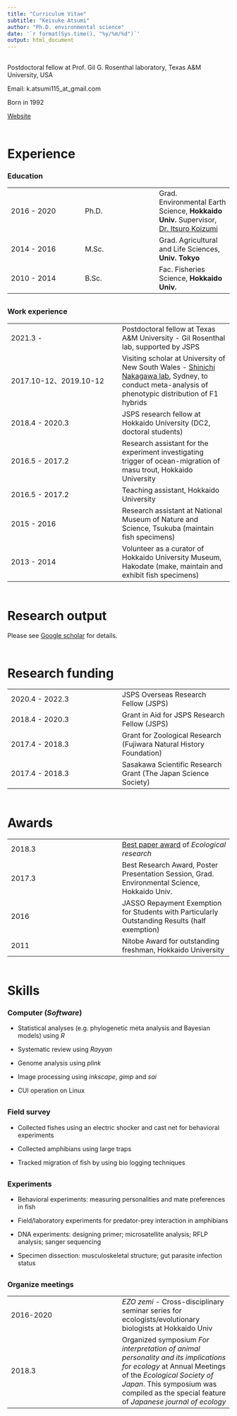 ```yaml
---
title: "Curriculum Vitae"
subtitle: "Keisuke Atsumi"
author: "Ph.D. environmental science"
date: '`r format(Sys.time(), "%y/%m/%d")`'
output: html_document
---
```


<div style="margin-bottom:30px;">
</div>

Postdoctoral fellow at Prof. Gil G. Rosenthal laboratory, Texas A&M University, USA

Email: k.atsumi115_at_gmail.com

Born in 1992

[Website](https://ugui-guigui.wixsite.com/ugui-guigui)

<div style="margin-bottom:60px;">
</div>

# Experience

### Education

| | | |
| ---- | ---- | ---- |
| 2016 - 2020 | Ph.D. | Grad. Environmental Earth Science, <b>Hokkaido Univ.</b> Supervisor, [Dr. Itsuro Koizumi](https://noah.ees.hokudai.ac.jp/envmi/koizumilab/en/) |
| 2014 - 2016 | M.Sc. | Grad. Agricultural and Life Sciences, <b>Univ. Tokyo</b> |
| 2010 - 2014 | B.Sc. | Fac. Fisheries Science, <b>Hokkaido Univ.</b> |

<div style="margin-bottom:30px;">
</div>

### Work experience

| | |
| ---- | ---- |
| 2021.3 - | Postdoctoral fellow at Texas A&M University - Gil Rosenthal lab, supported by JSPS |
| 2017.10-12、2019.10-12 | Visiting scholar at University of New South Wales - [Shinichi Nakagawa lab](http://www.i-deel.org/), Sydney, to conduct meta-analysis of phenotypic distribution of F1 hybrids |
| 2018.4 - 2020.3 | JSPS research fellow at Hokkaido University (DC2, doctoral students) |
| 2016.5 - 2017.2 | Research assistant for the experiment investigating trigger of ocean-migration of masu trout, Hokkaido University |
| 2016.5 - 2017.2 | Teaching assistant, Hokkaido University |
| 2015 - 2016 | Research assistant at National Museum of Nature and Science, Tsukuba (maintain fish specimens) |
| 2013 - 2014 | Volunteer as a curator of Hokkaido University Museum, Hakodate (make, maintain and exhibit fish specimens) |

<div style="margin-bottom:60px;">
</div>

# Research output

Please see [Google scholar](https://scholar.google.com/citations?user=PMk-FAx8vzAC&hl=ja) for details.

<div style="margin-bottom:60px;">
</div>

# Research funding

| | |
| ---- | ---- |
| 2020.4 - 2022.3 | JSPS Overseas Research Fellow (JSPS) |
| 2018.4 - 2020.3 | Grant in Aid for JSPS Research Fellow (JSPS) |
| 2017.4 - 2018.3 | Grant for Zoological Research (Fujiwara Natural History Foundation) |
| 2017.4 - 2018.3 | Sasakawa Scientific Research Grant (The Japan Science Society) |

<div style="margin-bottom:60px;">
</div>

# Awards

| | |
| ---- | ---- |
| 2018.3 | [Best paper award](https://link.springer.com/article/10.1007/s11284-017-1466-z) of *Ecological research* |
| 2017.3 | Best Research Award, Poster Presentation Session, Grad. Environmental Science, Hokkaido Univ. |
| 2016 | JASSO Repayment Exemption for Students with Particularly Outstanding Results (half exemption) |
| 2011 | Nitobe Award for outstanding freshman, Hokkaido University |

<div style="margin-bottom:60px;">
</div>

# Skills

### Computer (*Software*)

- Statistical analyses (e.g. phylogenetic meta analysis and Bayesian models) using *R*

- Systematic review using *Rayyan*

- Genome analysis using *plink*

- Image processing using *inkscape*, *gimp* and *sai*

- CUI operation on Linux

<div style="margin-bottom:30px;">
</div>

### Field survey

- Collected fishes using an electric shocker and cast net for behavioral experiments

- Collected amphibians using large traps

- Tracked migration of fish by using bio logging techniques

<div style="margin-bottom:30px;">
</div>

### Experiments

- Behavioral experiments: measuring personalities and mate preferences in fish

- Field/laboratory experiments for predator-prey interaction in amphibians

- DNA experiments: designing primer; microsatellite analysis; RFLP analysis; sanger sequencing

- Specimen dissection: musculoskeletal structure; gut parasite infection status

<div style="margin-bottom:30px;">
</div>

### Organize meetings

| | |
| ---- | ---- |
| 2016-2020 | *EZO zemi* - Cross-disciplinary seminar series for ecologists/evolutionary biologists at Hokkaido Univ |
| 2018.3 | Organized symposium *For interpretation of animal personality and its implications for ecology* at Annual Meetings of the *Ecological Society of Japan*. This symposium was compiled as the special feature of *Japanese journal of ecology* |
